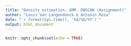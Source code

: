 ```yaml
---
title: "Density estimation. GMM. DBSCAN (Assignment)"
author: "Louis Van Langendonck & Antonin Rosa"
date: "`r format(Sys.time(), '%d/%b/%Y')`"
output: html_document
---
```


```r
knitr::opts_chunk$set(echo = TRUE)
```

